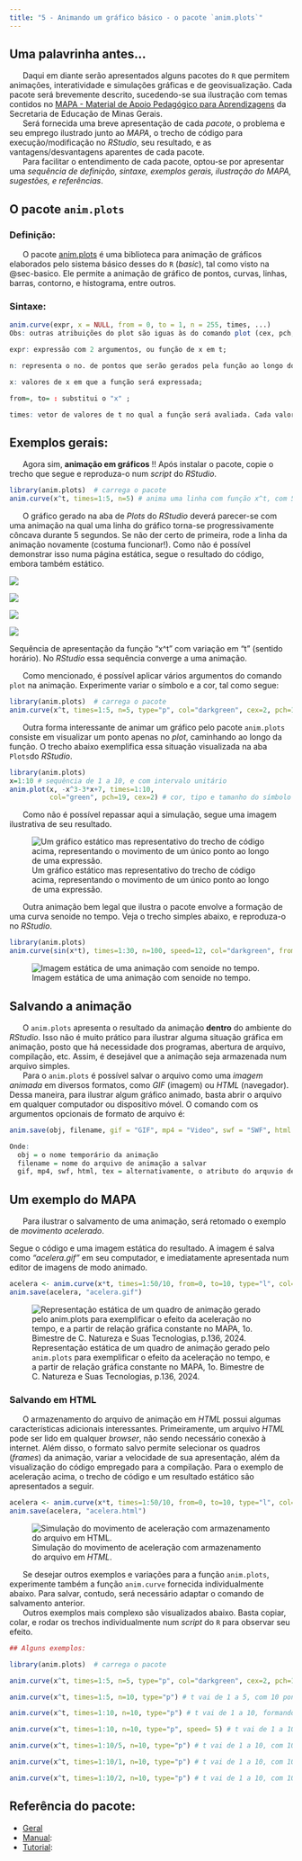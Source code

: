```yaml
---
title: "5 - Animando um gráfico básico - o pacote `anim.plots`"
---
```


## Uma palavrinha antes...

|       Daqui em diante serão apresentados alguns pacotes do `R` que permitem animações, interatividade e simulações gráficas e de geovisualização. Cada pacote será brevemente descrito, sucedendo-se sua ilustração com temas contidos no [MAPA - Material de Apoio Pedagógico para Aprendizagens](https://seliga.educacao.mg.gov.br/cardenos-mapa) da Secretaria de Educação de Minas Gerais.

|       Será fornecida uma breve apresentação de cada *pacote*, o problema e seu emprego ilustrado junto ao *MAPA*, o trecho de código para execução/modificação no *RStudio*, seu resultado, e as vantagens/desvantagens aparentes de cada pacote.

|       Para facilitar o entendimento de cada pacote, optou-se por apresentar uma *sequência de definição, sintaxe, exemplos gerais, ilustração do MAPA, sugestões, e referências*.

## O pacote `anim.plots`

### Definição:

|       O pacote [anim.plots](https://cran.r-project.org/web/packages/anim.plots/index.html) é uma biblioteca para animação de gráficos elaborados pelo sistema básico desses do `R` (*basic*), tal como visto na @sec-basico. Ele permite a animação de gráfico de pontos, curvas, linhas, barras, contorno, e histograma, entre outros.

### Sintaxe:

```r

anim.curve(expr, x = NULL, from = 0, to = 1, n = 255, times, ...)
Obs: outras atribuições do plot são iguas às do comando plot (cex, pch, type, etc)

expr: expressão com 2 argumentos, ou função de x em t;

n: representa o no. de pontos que serão gerados pela função ao longo do eixo x (se type="l", faz a linha, que pode ser meio ríspida se houver poucos pontos);

x: valores de x em que a função será expressada;

from=, to= : substitui o "x" ; 

times: vetor de valores de t no qual a função será avaliada. Cada valor cria um frame da animação.

```

## Exemplos gerais:

|       Agora sim, **animação em gráficos** !! Após instalar o pacote, copie o trecho que segue e reproduza-o num *script* do *RStudio*.

```r
library(anim.plots)  # carrega o pacote
anim.curve(x^t, times=1:5, n=5) # anima uma linha com função x^t, com 5 frames variando no expoente da equação de 1 a 5
```

|       O gráfico gerado na aba de *Plots* do *RStudio* deverá parecer-se com uma animação na qual uma linha do gráfico torna-se progressivamente côncava durante 5 segundos. Se não der certo de primeira, rode a linha da animação novamente (costuma funcionar!). Como não é possível demonstrar isso numa página estática, segue o resultado do código, embora também estático.

::: {#fig-xt layout-ncol="2"}
![](xt1.png)

![](xt2.png)

![](xt3.png)

![](xt4.png)

Sequência de apresentação da função "x\^t" com variação em "t" (sentido horário). No *RStudio* essa sequência converge a uma animação.
:::

|       Como mencionado, é possível aplicar vários argumentos do comando `plot` na animação. Experimente variar o símbolo e a cor, tal como segue:

```r
library(anim.plots)  # carrega o pacote
anim.curve(x^t, times=1:5, n=5, type="p", col="darkgreen", cex=2, pch=16) # t vai de 1 a 5, com 5 pontos no gráfico, mas com cor, tipo (pch) e tamanho (cex) do símbolo
```

|       Outra forma interessante de animar um gráfico pelo pacote `anim.plots` consiste em visualizar um ponto apenas no *plot*, caminhando ao longo da função. O trecho abaixo exemplifica essa situação visualizada na aba `Plots`do *RStudio*.

```r
library(anim.plots)
x=1:10 # sequência de 1 a 10, e com intervalo unitário
anim.plot(x, -x^3-3*x+7, times=1:10, 
          col="green", pch=19, cex=2) # cor, tipo e tamanho do símbolo
```

|       Como não é possível repassar aqui a simulação, segue uma imagem ilustrativa de seu resultado.

![Um gráfico estático mas representativo do trecho de código acima, representando o movimento de um único ponto ao longo de uma expressão.](anim.plotsPontoVoando.png)

|       Outra animação bem legal que ilustra o pacote envolve a formação de uma curva senoide no tempo. Veja o trecho simples abaixo, e reproduza-o no *RStudio*.

```r
library(anim.plots)
anim.curve(sin(x*t), times=1:30, n=100, speed=12, col="darkgreen", from=-1, to=1)
```

![Imagem estática de uma animação com senoide no tempo.](animPlots.seno.png)

## Salvando a animação

|       O `anim.plots` apresenta o resultado da animação **dentro** do ambiente do *RStudio*. Isso não é muito prático para ilustrar alguma situação gráfica em animação, posto que há necessidade dos programas, abertura de arquivo, compilação, etc. Assim, é desejável que a animação seja armazenada num arquivo simples.

|       Para o `anim.plots` é possível salvar o arquivo como uma *imagem animada* em diversos formatos, como *GIF* (imagem) ou *HTML* (navegador). Dessa maneira, para ilustrar algum gráfico animado, basta abrir o arquivo em qualquer computador ou dispositivo móvel. O comando com os argumentos opcionais de formato de arquivo é:

```r
anim.save(obj, filename, gif = "GIF", mp4 = "Video", swf = "SWF", html = "HTML", tex = "Latex")  # os argumentos vão entre parênteses

Onde:
  obj = o nome temporário da animação
  filename = nome do arquivo de animação a salvar
  gif, mp4, swf, html, tex = alternativamente, o atributo do arquvio de animação
```

## Um exemplo do MAPA

|       Para ilustrar o salvamento de uma animação, será retomado o exemplo de *movimento acelerado*.

<!-- que consta da @fig-movAcelera.  -->

Segue o código e uma imagem estática do resultado. A imagem é salva como *"acelera.gif"* em seu computador, e imediatamente apresentada num editor de imagens de modo animado.

```r
acelera <- anim.curve(x*t, times=1:50/10, from=0, to=10, type="l", col="pink", lwd=5, xlab="tempo, s", ylab="velocidade, m/s")  # lwd é a espessura da linha
anim.save(acelera, "acelera.gif")
```

![Representação estática de um quadro de animação gerado pelo `anim.plots` para exemplificar o efeito da aceleração no tempo, e a partir de relação gráfica constante no MAPA, 1o. Bimestre de C. Natureza e Suas Tecnologias, p.136, 2024.](aceleraGIF.png)

### Salvando em HTML

|       O armazenamento do arquivo de animação em *HTML* possui algumas características adicionais interessantes. Primeiramente, um arquivo *HTML* pode ser lido em qualquer *browser*, não sendo necessário conexão à internet. Além disso, o formato salvo permite selecionar os quadros (*frames*) da animação, variar a velocidade de sua apresentação, além da visualização do código empregado para a compilação. Para o exemplo de aceleração acima, o trecho de código e um resultado estático são apresentados a seguir.

```r
acelera <- anim.curve(x*t, times=1:50/10, from=0, to=10, type="l", col="pink", lwd=5, xlab="tempo, s", ylab="velocidade, m/s")  # lwd é a espessura da linha
anim.save(acelera, "acelera.html")
```

![Simulação do movimento de aceleração com armazenamento do arquivo em *HTML*.](aceleraHTML.png)

|       Se desejar outros exemplos e variações para a função `anim.plots`, experimente também a função `anim.curve` fornecida individualmente abaixo. Para salvar, contudo, será necessário adaptar o comando de salvamento anterior.

|       Outros exemplos mais complexo são visualizados abaixo. Basta copiar, colar, e rodar os trechos individualmente num *script* do `R` para observar seu efeito.

```r
## Alguns exemplos:

library(anim.plots)  # carrega o pacote

anim.curve(x^t, times=1:5, n=5, type="p", col="darkgreen", cex=2, pch=15) # t vai de 1 a 5, com 5 pontos no gráfico

anim.curve(x^t, times=1:5, n=10, type="p") # t vai de 1 a 5, com 10 pontos no gráfico

anim.curve(x^t, times=1:10, n=10, type="p") # t vai de 1 a 10, formando 10 frames, e com 10 pontos no gráfico

anim.curve(x^t, times=1:10, n=10, type="p", speed= 5) # t vai de 1 a 10, com 10 pontos no gráfico, e velocidade 5x maior

anim.curve(x^t, times=1:10/5, n=10, type="p") # t vai de 1 a 10, com 10 pontos no gráfico, com o 5x a velocidade, mas com desenho diferente !

anim.curve(x^t, times=1:10/1, n=10, type="p") # t vai de 1 a 10, com 10 pontos no gráfico

anim.curve(x^t, times=1:10/2, n=10, type="p") # t vai de 1 a 10, com 10 pontos no gráfico, mas com o dobro da velocidade do anterior
```

## Referência do pacote:

-   [Geral](https://cran.r-project.org/web/packages/anim.plots/index.html)
-   [Manual](https://cran.r-project.org/web/packages/anim.plots/anim.plots.pdf):
-   [Tutorial](https://hughjonesd.github.io/anim.plots/anim.plots.html):
